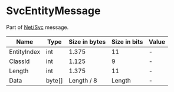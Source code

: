 # SvcEntityMessage

Part of [Net/Svc](../netsvc) message.

<!-- @dem-gen-begin:SvcEntityMessage -->
| Name | Type | Size in bytes | Size in bits | Value |
| --- | --- | --- | --- | --- |
| EntityIndex | int | 1.375 | 11 | - |
| ClassId | int | 1.125 | 9 | - |
| Length | int | 1.375 | 11 | - |
| Data | byte[] | Length / 8 | Length | - |

<!-- @dem-gen-end:SvcEntityMessage -->
